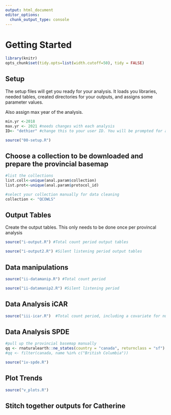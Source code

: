 ```yaml
---
output: html_document
editor_options: 
  chunk_output_type: console
---
```


# Getting Started {#DataManip3}

```r

library(knitr)
opts_chunk$set(tidy.opts=list(width.cutoff=50), tidy = FALSE)

```

## Setup

The setup files will get you ready for your analysis. It loads you libraries, needed tables, created directories for your outputs, and assigns some parameter values. 

Also assign max year of the analysis. 

```r

min.yr <-2018
max.yr <- 2021 #needs changes with each analysis
ID<- "dethier" #change this to your user ID. You will be prompted for a password. 

source("00-setup.R")

```

## Choose a collection to be downloaded and prepare the provincial basemap

```r

#list the collections
list.coll<-unique(anal.param$collection)
list.prot<-unique(anal.param$protocol_id)

#select your collection manually for data cleaning
collection <- "QCOWLS"

```

## Output Tables

Create the output tables. This only needs to be done once per provincal analysis

```r

source("i-output.R") #Total count period output tables

source("i-output2.R") #Silent listening period output tables

```


## Data manipulations 

```r

source("ii-datamanip.R") #Total count period

source("ii-datamanip2.R") #Silent listening period

```

## Data Analysis iCAR

```r

source("iii-icar.R")  #Total count period, including a covariate for number of stops per route and random effect for protocol_id to control for unexplained variation due to differences in protocol. 

```

## Data Analysis SPDE

```r


#pull up the provincial basemap manually
qq <- rnaturalearth::ne_states(country = "canada", returnclass = "sf") %>% st_transform(epsg6703km) 
#qq <- filter(canada, name %in% c("British Columbia"))

source("iv-spde.R")

```

## Plot Trends 

```r

source("v_plots.R")

```

## Stitch together outputs for Catherine

```r



```